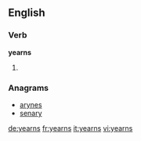 ==English==

===Verb===
'''yearns'''
# {{third-person singular of|yearn}}

===Anagrams===
* [[arynes#English|arynes]]
* [[senary#English|senary]]

[[de:yearns]]
[[fr:yearns]]
[[it:yearns]]
[[vi:yearns]]